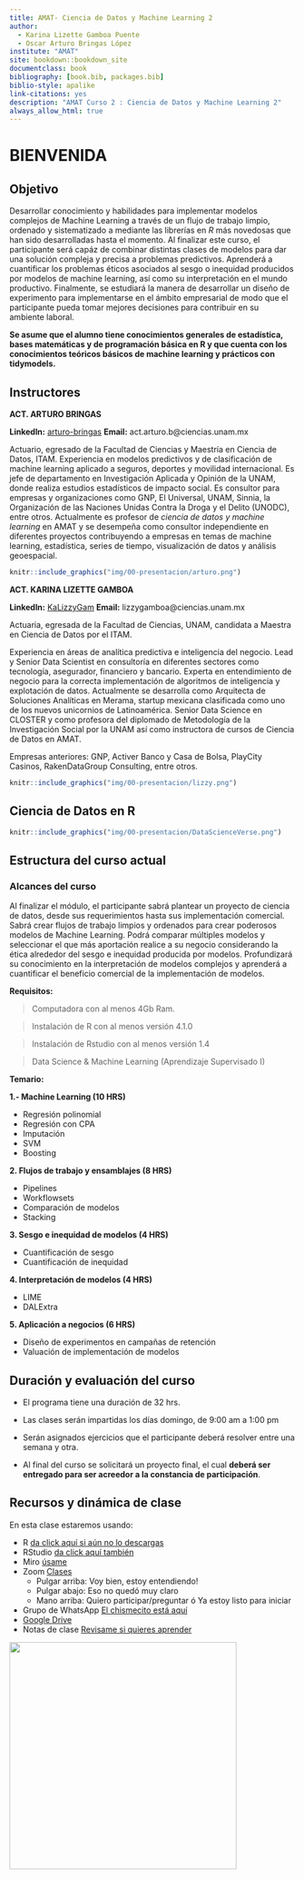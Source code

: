 ```yaml
--- 
title: AMAT- Ciencia de Datos y Machine Learning 2
author:
  - Karina Lizette Gamboa Puente
  - Oscar Arturo Bringas López
institute: "AMAT"
site: bookdown::bookdown_site
documentclass: book
bibliography: [book.bib, packages.bib]
biblio-style: apalike
link-citations: yes
description: "AMAT Curso 2 : Ciencia de Datos y Machine Learning 2"
always_allow_html: true
---
```


# BIENVENIDA 

## Objetivo

Desarrollar conocimiento y habilidades para implementar modelos complejos de Machine Learning a través de un flujo de trabajo limpio, ordenado y sistematizado a mediante las librerías en *R* más novedosas que han sido desarrolladas hasta el momento. Al finalizar este curso, el participante será capáz de combinar distintas clases de modelos para dar una solución compleja y precisa a problemas predictivos. Aprenderá a cuantificar los problemas éticos asociados al sesgo o inequidad producidos por modelos de machine learning, así como su interpretación en el mundo productivo. Finalmente, se estudiará la manera de desarrollar un diseño de experimento para implementarse en el ámbito empresarial de modo que el participante pueda tomar mejores decisiones para contribuir en su ambiente laboral.


::: {.infobox .important data-latex="{important}"}
**Se asume que el alumno tiene conocimientos generales de estadística, bases matemáticas y de programación básica en R y que cuenta con los conocimientos teóricos básicos de machine learning y prácticos con tidymodels.**
:::


## Instructores 

**ACT. ARTURO BRINGAS** 

**LinkedIn:** [arturo-bringas](https://www.linkedin.com/in/arturo-bringas/)
**Email:** act.arturo.b@ciencias.unam.mx

Actuario, egresado de la Facultad de Ciencias y Maestría en Ciencia de Datos, ITAM. 
Experiencia en modelos predictivos y de clasificación de machine learning aplicado a seguros, deportes y movilidad internacional. Es jefe de departamento en Investigación Aplicada y Opinión de la UNAM, donde realiza estudios estadísticos de impacto social. Es consultor para empresas y organizaciones como GNP, El Universal, UNAM, Sinnia, la Organización de las Naciones Unidas Contra la Droga y el Delito (UNODC), entre otros. Actualmente es profesor de *ciencia de datos y machine learning* en AMAT y se desempeña como consultor independiente en diferentes proyectos contribuyendo a empresas en temas de machine learning, estadística, series de tiempo, visualización de datos y análisis geoespacial.

```r
knitr::include_graphics("img/00-presentacion/arturo.png")
```


**ACT. KARINA LIZETTE GAMBOA** 

**LinkedIn:** [KaLizzyGam ](https://www.linkedin.com/in/kalizzygam/)
**Email:**  lizzygamboa@ciencias.unam.mx

Actuaria, egresada de la Facultad de Ciencias, UNAM, candidata a Maestra en
Ciencia de Datos por el ITAM.

Experiencia en áreas de analítica predictiva e inteligencia del negocio. Lead y Senior
Data Scientist en consultoría en diferentes sectores como tecnología, asegurador,
financiero y bancario. Experta en entendimiento de negocio para la correcta
implementación de algoritmos de inteligencia y explotación de datos.
Actualmente se desarrolla como Arquitecta de Soluciones Analíticas en Merama,
startup mexicana clasificada como uno de los nuevos unicornios de Latinoamérica.
Senior Data Science en CLOSTER y como profesora del diplomado de Metodología
de la Investigación Social por la UNAM así como instructora de cursos de Ciencia de
Datos en AMAT.

Empresas anteriores: GNP, Activer Banco y Casa de Bolsa, PlayCity Casinos,
RakenDataGroup Consulting, entre otros.

```r
knitr::include_graphics("img/00-presentacion/lizzy.png")
```

## Ciencia de Datos en R

```r
knitr::include_graphics("img/00-presentacion/DataScienceVerse.png")
```
 


## Estructura del curso actual

### Alcances del curso

Al finalizar el módulo, el participante sabrá plantear un proyecto de ciencia de datos, desde sus requerimientos hasta sus implementación comercial. Sabrá crear flujos de trabajo limpios y ordenados para crear poderosos modelos de Machine Learning. Podrá comparar múltiples modelos y seleccionar el que más aportación realice a su negocio considerando la ética alrededor del sesgo e inequidad producida por modelos. Profundizará su conocimiento en la interpretación de modelos complejos y aprenderá a cuantificar el beneficio comercial de la implementación de modelos. 

**Requisitos:**

> Computadora con al menos 4Gb Ram. 

> Instalación de R con al menos versión 4.1.0

> Instalación de Rstudio con al menos versión 1.4

> Data Science & Machine Learning (Aprendizaje Supervisado I)


**Temario:**

**1.- Machine Learning (10 HRS)**

* Regresión polinomial
* Regresión con CPA
* Imputación
* SVM
* Boosting

**2. Flujos de trabajo y ensamblajes (8 HRS)**

* Pipelines
* Workflowsets
* Comparación de modelos
* Stacking

**3. Sesgo e inequidad de modelos (4 HRS)**

* Cuantificación de sesgo
* Cuantificación de inequidad

**4. Interpretación de modelos (4 HRS)**

* LIME
* DALExtra

**5. Aplicación a negocios (6 HRS)**

* Diseño de experimentos en campañas de retención
* Valuación de implementación de modelos

## Duración y evaluación del curso

* El programa tiene una duración de 32 hrs.

* Las clases serán impartidas los días domingo, de 9:00 am a 1:00 pm 

* Serán asignados ejercicios que el participante deberá resolver entre una semana y otra.

* Al final del curso se solicitará un proyecto final, el cual **deberá ser entregado para ser acreedor a la constancia de participación**.


## Recursos y dinámica de clase

En esta clase estaremos usando: 

* R [da click aquí si aún no lo descargas](https://cran.r-project.org/)
* RStudio [da click aquí también](https://www.rstudio.com/products/rstudio/download/)
* Miro [úsame](https://miro.com/welcomeonboard/c3huendzNURhRUVGbHlsWGVFYlBBMXRaSncybXRrbjBRU2R5WWg2eDFKUXY1VlJ1SGJFdmc4ZmRuWEgwcllpenwzMDc0NDU3MzYxMzQwNDIyODEy?invite_link_id=152058640259)
* Zoom [Clases](https://us02web.zoom.us/j/5155440751?pwd=YzJCOGF0VnlZdlZlS0Fpc3MvZEhadz09)
  - Pulgar arriba: Voy bien, estoy entendiendo! 
  - Pulgar abajo: Eso no quedó muy claro
  - Mano arriba: Quiero participar/preguntar ó Ya estoy listo para iniciar 
* Grupo de WhatsApp [El chismecito está aquí]()
* [Google Drive]()
* Notas de clase [Revisame si quieres aprender](https://acturio.github.io/amt22_03intro2mls2/) 


<div class="watermark"><img src="img/header.png" width="400"></div>


